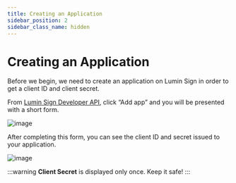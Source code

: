 ```yaml
---
title: Creating an Application
sidebar_position: 2
sidebar_class_name: hidden
---
```


# Creating an Application

Before we begin, we need to create an application on Lumin Sign in order to get a client ID and client secret.

From [Lumin Sign Developer API](https://app-auth-staging.bananasign.co/settings/api), click “Add app” and you will be presented with a short form.

![image](img/create-app.png)

After completing this form, you can see the client ID and secret issued to your application.

![image](img/app-info.png)

:::warning
**Client Secret** is displayed only once. Keep it safe!
:::